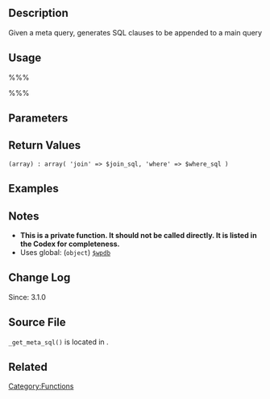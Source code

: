 == Description ==
Given a meta query, generates SQL clauses to be appended to a main query 

== Usage ==
%%%<?php _get_meta_sql( $meta_query, $meta_type, $primary_table, $primary_id_column, $context ) ?>%%%

== Parameters ==
{{Parameter|$meta_query|array|List of metadata queries. A single query is an associative array: - '<tt>key</tt>' string The meta key}}
{{Parameter|$meta_type|string|}}
{{Parameter|$primary_table|string|}}
{{Parameter|$primary_id_column|string|}}
{{Parameter|$context|object|The main query object|optional|null}}

== Return Values ==
; <tt>(array) : array( 'join' => $join_sql, 'where' => $where_sql )</tt>

== Examples ==
<!-- Need creative examples. Feel free to link to external examples. -->

== Notes ==
* <strong>This is a private function. It should not be called directly. It is listed in the Codex for completeness.</strong>
* Uses global: (<tt>object</tt>) [[Class Reference/wpdb|<tt>$wpdb</tt>]]

== Change Log ==
Since: 3.1.0

== Source File ==
<tt>_get_meta_sql()</tt> is located in {{Trac|/wp-includes/meta.php}}.

== Related ==
<!--
    To Do:
    Need to find related functions.
    Need to create groups of functions and create templates to add them to a page quickly.
    Some functions may be related to many groups of functions.
-->

[[Category:Functions]]